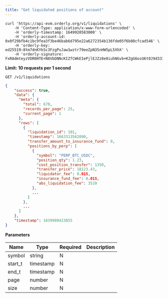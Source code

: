 ```yaml
---
title: "Get liquidated positions of account"
---
```


<RequestExample>

```shell cURL
curl 'https://api-evm.orderly.org/v1/liquidations' \
    -H 'Content-Type: application/x-www-form-urlencoded' \
    -H 'orderly-timestamp: 1649920583000' \
    -H 'orderly-account-id: 0x0f29bfb4c1bc9fea3f3be46bab6d795e22a6272354b136fde05f6b80cfcad546' \
    -H 'orderly-key: ed25519:8tm7dnKYkSc3FzgPuJaw1wztr79eeZpN35nHW5pL5XhX' \
    -H 'orderly-signature: FxRAdmteyzVDR0HTE+N8VbDNNcKIZfCWkEIePjlEJZz8e0iuhNGvb+KZgG6osU6t0J9d33IWYJALUhA+dnTuBg=='
```
</RequestExample>

**Limit: 10 requests per 1 second**

`GET /v1/liquidations`

<ResponseExample>

```json Response
{
    "success": true,
    "data": {
      "meta": {
        "total": 670,
        "records_per_page": 25,
        "current_page": 1
      },
      "rows": [
        {
          "liquidation_id": 101,
          "timestamp": 1663313562090,
          "transfer_amount_to_insurance_fund": 0,
          "positions_by_perp": [
            {
              "symbol": "PERP_BTC_USDC",
              "position_qty": 1.23,
              "cost_position_transfer": 1350,
              "transfer_price": 18123.43,
              "liquidator_fee": 0.015,
              "insurance_fund_fee": 0.015,
              "abs_liquidation_fee": 3520
            },
            ...
          ]
        },
        ...
      ]
    },
    "timestamp": 1639980423855
}
```
</ResponseExample>

**Parameters**

| Name    | Type      | Required | Description                                                                                 |
|---------|-----------|----------|---------------------------------------------------------------------------------------------|
| symbol  | string    | N        |                                                                                             |
| start_t | timestamp | N        |                                                                                             |
| end_t   | timestamp | N        |                                                                                             |
| page    | number    | N        |                                                                                             |
| size    | number    | N        |                                                                                             |



